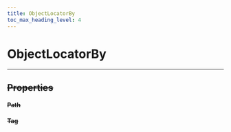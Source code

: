 ```yaml
---
title: ObjectLocatorBy
toc_max_heading_level: 4
---
```


# ObjectLocatorBy <s generated />

<hr class="solid" />  <s generated />

## Properties <s generated />

#### Path <s generated />

#### Tag <s generated />
